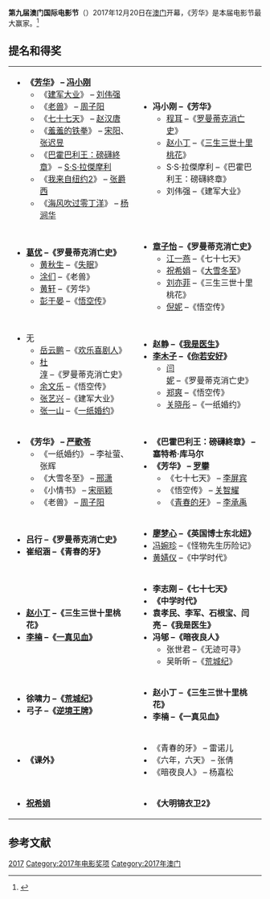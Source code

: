 '''第九届澳门国际电影节'''（{{lang-en|'''9th Macau International Movie Festival'''}}）2017年12月20日在[[澳门|澳门]]开幕，《芳华》是本届电影节最大赢家。<ref>{{cite news |title=第九届澳门国际电影节、第八届澳门国际电视节完美谢幕 |url=https://www.163.com/dy/article/D6CLRP060517A4KF.html |accessdate=2021-01-06 |work=网易 |date=2017-12-23 |archive-date=2021-01-09 |archive-url=https://web.archive.org/web/20210109081002/https://www.163.com/dy/article/D6CLRP060517A4KF.html |dead-url=no }}</ref>

==提名和得奖==
{| class=wikitable
|-
| valign="top" width="50%"|
{{Award category|#eedd82|[[金莲花奖最佳影片|最佳影片]]}}
*'''《[[芳华|芳华]]》 – [[冯小刚|冯小刚]]'''
**《[[建军大业|建军大业]]》 – [[刘伟强|刘伟强]]
**《[[老兽|老兽]]》 – [[周子阳|周子阳]]
**《[[七十七天|七十七天]]》 – [[赵汉唐|赵汉唐]]
**《[[羞羞的铁拳|羞羞的铁拳]]》 – [[宋阳|宋阳]]、[[张迟昱|张迟昱]]
**《[[巴霍巴利王：磅礴終章|巴霍巴利王：磅礴終章]]》 – [[S·S·拉傑摩利|S·S·拉傑摩利]]
**《[[我来自纽约2|我来自纽约2]]》 – [[张爵西|张爵西]]
**《[[海风吹过零丁洋|海风吹过零丁洋]]》 – [[杨涧华|杨涧华]]

| valign="top" width="50%"|

{{Award category|#eedd82|[[金莲花奖最佳导演|最佳导演]]}}
*'''冯小刚 –《芳华》'''
**[[程耳|程耳]] –《[[罗曼蒂克消亡史|罗曼蒂克消亡史]]》
**[[赵小丁|赵小丁]] –《[[三生三世十里桃花|三生三世十里桃花]]》
**S·S·拉傑摩利 –《巴霍巴利王：磅礴終章》
**刘伟强 –《建军大业》

|-
| valign="top" width="50%"|

{{Award category|#eedd82|[[金莲花奖最佳男主角|最佳男主角]]}}
*'''[[葛优|葛优]] –《罗曼蒂克消亡史》'''
**[[黄秋生|黄秋生]] –《[[失眠|失眠]]》
**[[涂们|涂们]] –《老兽》
**[[黄轩|黄轩]] –《芳华》
**[[彭于晏|彭于晏]] –《[[悟空传|悟空传]]》

| valign="top" width="50%"|

{{Award category|#eedd82|[[金莲花奖最佳女主角|最佳女主角]]}}
*'''[[章子怡|章子怡]] –《罗曼蒂克消亡史》'''
**[[江一燕|江一燕]] –《七十七天》
**[[祝希娟|祝希娟]] –《[[大雪冬至|大雪冬至]]》
**[[刘亦菲|刘亦菲]] –《三生三世十里桃花》
**[[倪妮|倪妮]] –《悟空传》

|-
| valign="top" width="50%"|

{{Award category|#eedd82|[[金莲花奖最佳男配角|最佳男配角]]}}
*无
**[[岳云鹏|岳云鹏]] –《[[欢乐喜剧人|欢乐喜剧人]]》
**[[杜淳|杜淳]] –《罗曼蒂克消亡史》
**[[余文乐|余文乐]] –《悟空传》
**[[张艺兴|张艺兴]] –《建军大业》
**[[张一山|张一山]] –《[[一纸婚约|一纸婚约]]》

| valign="top" width="50%"|
{{Award category|#eedd82|[[金莲花奖最佳女配角|最佳女配角]]}}
*'''赵静 –《[[我是医生|我是医生]]》'''
*'''[[李木子|李木子]] –《[[你若安好|你若安好]]》'''
**[[闫妮|闫妮]] –《罗曼蒂克消亡史》
**[[郑爽|郑爽]] –《悟空传》
**[[关晓彤|关晓彤]] –《一纸婚约》

|-
| valign="top" width="50%"|

{{Award category|#eedd82|[[金莲花奖最佳编剧|最佳编剧]]}}
*'''《芳华》 – [[严歌苓|严歌苓]]'''
**《一纸婚约》 – 李祉萤、张辉
**《大雪冬至》 – [[邢潇|邢潇]]
**《小情书》 – [[宋丽颖|宋丽颖]]
**《老兽》 – [[周子阳|周子阳]]

| valign="top" width="50%"|

{{Award category|#eedd82|[[金莲花奖最佳摄影|最佳摄影]]}}
*'''《巴霍巴利王：磅礴終章》 – 塞特希·库马尔'''
*'''《芳华》 – [[罗攀|罗攀]]'''
**《七十七天》 – [[李屏宾|李屏宾]]
**《悟空传》 – [[关智耀|关智耀]]
**《[[青春的牙|青春的牙]]》 – [[李承禹|李承禹]]

|-
| valign="top" width="50%"|

{{Award category|#eedd82|最佳新人男演员}}
*'''吕行 –《罗曼蒂克消亡史》'''
*'''崔绍涵 –《青春的牙》'''

| valign="top" width="50%"|

{{Award category|#eedd82|最佳新人女演员}}
*'''[[廖梦心|廖梦心]] –《英国博士东北妞》'''
*[[冯婉珍|冯婉珍]] –《怪物先生历险记》
*[[黄婧仪|黄婧仪]] –《中学时代》

|-
| valign="top" width="50%"|

{{Award category|#eedd82|最佳新锐导演}}
*'''[[赵小丁|赵小丁]] –《三生三世十里桃花》'''
*'''[[李楠|李楠]] –《[[一真见血|一真见血]]》'''

| valign="top" width="50%"|

{{Award category|#eedd82|最佳制片人}}
*'''李志刚 –《七十七天》'''
*'''《中学时代》'''
*'''袁孝民、李军、石根宝、闫亮 –《我是医生》'''
*'''冯郇 –《暗夜良人》'''
**张世君 –《无迹可寻》
**吴昕昕 –《[[荒城纪|荒城纪]]》

|-
| valign="top" width="50%"|

{{Award category|#eedd82|最佳新人导演}}
*'''徐啸力 –《[[荒城纪|荒城纪]]》'''
*'''弓子 –《[[逆境王牌|逆境王牌]]》'''

| valign="top" width="50%"|

{{Award category|#eedd82|最佳新锐导演}}
*'''赵小丁 –《三生三世十里桃花》'''
*'''李楠 –《一真见血》'''

|-
| valign="top" width="50%"|

{{Award category|#eedd82|最佳纪录片}}
*'''《课外》'''

| valign="top" width="50%"|

{{Award category|#eedd82|最佳音乐}}
*《青春的牙》 – 雷诺儿
*《六年，六天》 – 张倩
*《暗夜良人》 – 杨嘉松

|-
| valign="top" width="50%"|

{{Award category|#eedd82|华语电影终身成就奖}}
*'''[[祝希娟|祝希娟]]'''

| valign="top" width="50%"|

{{Award category|#eedd82|最佳网络电影}}
*'''《大明锦衣卫2》'''
|}

==参考文献==
{{reflist}}

{{澳门国际电影节金莲花奖奖项}}

[[Category:金莲花奖|2017]]
[[Category:2017年电影奖项|Category:2017年电影奖项]]
[[Category:2017年澳门|Category:2017年澳门]]